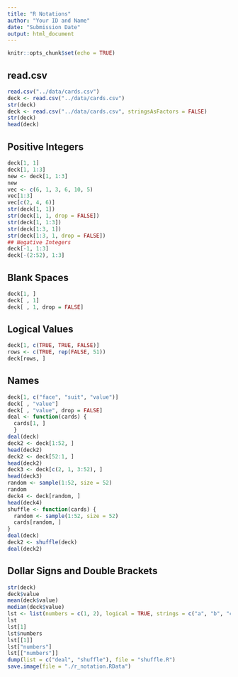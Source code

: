 ```yaml
---
title: "R Notations"
author: "Your ID and Name"
date: "Submission Date"
output: html_document
---
```


```r
knitr::opts_chunk$set(echo = TRUE)
```

## read.csv

```r
read.csv("../data/cards.csv")
deck <- read.csv("../data/cards.csv")
str(deck)
deck <- read.csv("../data/cards.csv", stringsAsFactors = FALSE)
str(deck)
head(deck)
```

## Positive Integers

```r
deck[1, 1]
deck[1, 1:3]
new <- deck[1, 1:3]
new
vec <- c(6, 1, 3, 6, 10, 5)
vec[1:3]
vec[c(2, 4, 6)]
str(deck[1, 1])
str(deck[1, 1, drop = FALSE])
str(deck[1, 1:3])
str(deck[1:3, 1])
str(deck[1:3, 1, drop = FALSE])
## Negative Integers
deck[-1, 1:3]
deck[-(2:52), 1:3]
```

## Blank Spaces

```r
deck[1, ]
deck[ , 1]
deck[ , 1, drop = FALSE]
```

## Logical Values

```r
deck[1, c(TRUE, TRUE, FALSE)]
rows <- c(TRUE, rep(FALSE, 51))
deck[rows, ]
```

## Names

```r
deck[1, c("face", "suit", "value")]
deck[ , "value"]
deck[ , "value", drop = FALSE]
deal <- function(cards) { 
  cards[1, ]
  }
deal(deck)
deck2 <- deck[1:52, ]
head(deck2)
deck2 <- deck[52:1, ]
head(deck2)
deck3 <- deck[c(2, 1, 3:52), ]
head(deck3)
random <- sample(1:52, size = 52)
random
deck4 <- deck[random, ]
head(deck4)
shuffle <- function(cards) {
  random <- sample(1:52, size = 52)
  cards[random, ]
}
deal(deck)
deck2 <- shuffle(deck)
deal(deck2)
```

## Dollar Signs and Double Brackets

```r
str(deck)
deck$value
mean(deck$value)
median(deck$value)
lst <- list(numbers = c(1, 2), logical = TRUE, strings = c("a", "b", "c"))
lst
lst[1]
lst$numbers
lst[[1]]
lst["numbers"]
lst[["numbers"]]
dump(list = c("deal", "shuffle"), file = "shuffle.R")
save.image(file = "./r_notation.RData")
```
